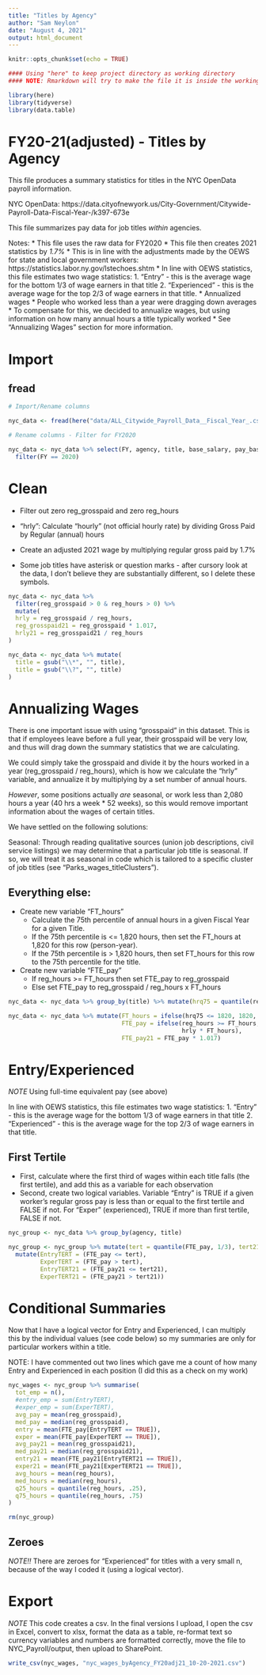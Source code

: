 ```yaml
---
title: "Titles by Agency"
author: "Sam Neylon"
date: "August 4, 2021"
output: html_document
---
```


```r
knitr::opts_chunk$set(echo = TRUE)

#### Using "here" to keep project directory as working directory
#### NOTE: Rmarkdown will try to make the file it is inside the working directory, but "here" should fix it.

library(here)
library(tidyverse)
library(data.table)

```

# FY20-21(adjusted) - Titles by Agency

This file produces a summary statistics for titles in the NYC OpenData payroll information.

NYC OpenData: https://data.cityofnewyork.us/City-Government/Citywide-Payroll-Data-Fiscal-Year-/k397-673e

This file summarizes pay data for job titles *within* agencies.

Notes:
  * This file uses the raw data for FY2020
  * This file then creates 2021 statistics by *1.7%*
    * This is in line with the adjustments made by the OEWS for state and local government workers: https://statistics.labor.ny.gov/lstechoes.shtm
  * In line with OEWS statistics, this file estimates two wage statistics:
    1. "Entry" - this is the average wage for the bottom 1/3 of wage earners in that title
    2. "Experienced" - this is the average wage for the top 2/3 of wage earners in that title.
  * Annualized wages
    * People who worked less than a year were dragging down averages
    * To compensate for this, we decided to annualize wages, but using information on how many annual hours a title typically worked
    * See "Annualizing Wages" section for more information.
  
# Import

## fread

```r

# Import/Rename columns

nyc_data <- fread(here("data/ALL_Citywide_Payroll_Data__Fiscal_Year_.csv"), col.names = c("FY", "payroll_num", "agency", "last", "first", "ME", "start_date", "borough", "title", "leave_status", "base_salary", "pay_basis", "reg_hours", "reg_grosspaid", "OT_hrs", "OT_paid", "total_otherPay"))

# Rename columns - Filter for FY2020

nyc_data <- nyc_data %>% select(FY, agency, title, base_salary, pay_basis, reg_hours, reg_grosspaid) %>% 
  filter(FY == 2020)


```

# Clean

* Filter out zero reg_grosspaid and zero reg_hours
* "hrly": Calculate "hourly" (not official hourly rate) by dividing Gross Paid by Regular (annual) hours
* Create an adjusted 2021 wage by multiplying regular gross paid by 1.7%

* Some job titles have asterisk or question marks - after cursory look at the data, I don't believe they are substantially different, so I delete these symbols.

```r

nyc_data <- nyc_data %>%
  filter(reg_grosspaid > 0 & reg_hours > 0) %>% 
  mutate(
  hrly = reg_grosspaid / reg_hours,
  reg_grosspaid21 = reg_grosspaid * 1.017,
  hrly21 = reg_grosspaid21 / reg_hours
)

nyc_data <- nyc_data %>% mutate(
  title = gsub("\\*", "", title),
  title = gsub("\\?", "", title)
)

```

# Annualizing Wages

There is one important issue with using "grosspaid" in this dataset. This is that if employees leave before a full year, their grosspaid will be very low, and thus will drag down the summary statistics that we are calculating.

We could simply take the grosspaid and divide it by the hours worked in a year (reg_grosspaid / reg_hours), which is how we calculate the "hrly" variable, and annualize it by multiplying by a set number of annual hours. 

*However*, some positions actually *are* seasonal, or work less than 2,080 hours a year (40 hrs a week * 52 weeks), so this would remove important information about the wages of certain titles.

We have settled on the following solutions:

  Seasonal: Through reading qualitative sources (union job descriptions, civil service listings) we may determine that a particular job title is seasonal. If so, we will treat it as seasonal in code which is tailored to a specific cluster of job titles (see "Parks_wages_titleClusters").

## Everything else: 

* Create new variable "FT_hours"
  * Calculate the 75th percentile of annual hours in a given Fiscal Year for a given Title.
  * If the 75th percentile is <= 1,820 hours, then set the FT_hours at 1,820 for this row (person-year).
  * If the 75th percentile is > 1,820 hours, then set FT_hours for this row to the 75th percentile for the title.
  
* Create new variable "FTE_pay"
  * If reg_hours >= FT_hours then set FTE_pay to reg_grosspaid
  * Else set FTE_pay to reg_grosspaid / reg_hours x FT_hours


```r

nyc_data <- nyc_data %>% group_by(title) %>% mutate(hrq75 = quantile(reg_hours, .75)) %>% ungroup()

nyc_data <- nyc_data %>% mutate(FT_hours = ifelse(hrq75 <= 1820, 1820, hrq75),
                                FTE_pay = ifelse(reg_hours >= FT_hours, reg_grosspaid, 
                                                 hrly * FT_hours),
                                FTE_pay21 = FTE_pay * 1.017)

```

# Entry/Experienced

*NOTE* Using full-time equivalent pay (see above)

In line with OEWS statistics, this file estimates two wage statistics:
  1. "Entry" - this is the average wage for the bottom 1/3 of wage earners in that title
  2. "Experienced" - this is the average wage for the top 2/3 of wage earners in that title.
  
## First Tertile
  
  * First, calculate where the first third of wages within each title falls (the first tertile), and add this as a variable for each observation
  * Second, create two logical variables. Variable "Entry" is TRUE if a given worker's regular gross pay is less than or equal to the first tertile and FALSE if not. For "Exper" (experienced), TRUE if more than first tertile, FALSE if not.


```r

nyc_group <- nyc_data %>% group_by(agency, title)

nyc_group <- nyc_group %>% mutate(tert = quantile(FTE_pay, 1/3), tert21 = quantile(FTE_pay21, 1/3)) %>% 
  mutate(EntryTERT = (FTE_pay <= tert),
         ExperTERT = (FTE_pay > tert),
         EntryTERT21 = (FTE_pay21 <= tert21),
         ExperTERT21 = (FTE_pay21 > tert21))

```

# Conditional Summaries

Now that I have a logical vector for Entry and Experienced, I can multiply this by the individual values (see code below) so my summaries are only for particular workers within a title.

NOTE: I have commented out two lines which gave me a count of how many Entry and Experienced in each position (I did this as a check on my work)

```r

nyc_wages <- nyc_group %>% summarise(
  tot_emp = n(),
  #entry_emp = sum(EntryTERT),
  #exper_emp = sum(ExperTERT),
  avg_pay = mean(reg_grosspaid),
  med_pay = median(reg_grosspaid),
  entry = mean(FTE_pay[EntryTERT == TRUE]),
  exper = mean(FTE_pay[ExperTERT == TRUE]),
  avg_pay21 = mean(reg_grosspaid21),
  med_pay21 = median(reg_grosspaid21),
  entry21 = mean(FTE_pay21[EntryTERT21 == TRUE]),
  exper21 = mean(FTE_pay21[ExperTERT21 == TRUE]),
  avg_hours = mean(reg_hours),
  med_hours = median(reg_hours),
  q25_hours = quantile(reg_hours, .25),
  q75_hours = quantile(reg_hours, .75)
)

rm(nyc_group)

```

## Zeroes

*NOTE!!* There are zeroes for "Experienced" for titles with a very small n, because of the way I coded it (using a logical vector).
 
# Export

*NOTE* This code creates a csv. In the final versions I upload, I open the csv in Excel, convert to xlsx, format the data as a table, re-format text so currency variables and numbers are formatted correctly, move the file to NYC_Payroll/output, then upload to SharePoint.

```r

write_csv(nyc_wages, "nyc_wages_byAgency_FY20adj21_10-20-2021.csv")

```